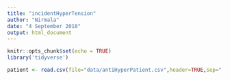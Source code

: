 ```yaml
---
title: "incidentHyperTension"
author: "Nirmala"
date: "4 September 2018"
output: html_document
---
```


```r
knitr::opts_chunk$set(echo = TRUE)
library('tidyverse')

```

```r
patient <- read.csv(file="data/antiHyperPatient.csv",header=TRUE,sep=";")
```